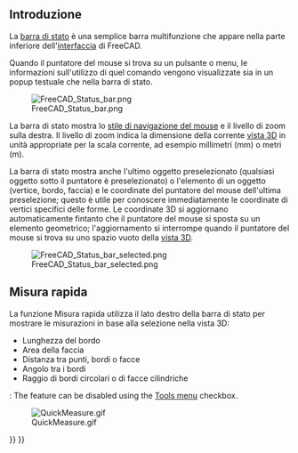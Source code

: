 <languages/>

<span id="Introduction"></span>
== Introduzione ==

La [[status bar/it|barra di stato]] è una semplice barra multifunzione che appare nella parte inferiore dell'[[interface/it|interfaccia]] di FreeCAD.

Quando il puntatore del mouse si trova su un pulsante o menu, le informazioni sull'utilizzo di quel comando vengono visualizzate sia in un popup testuale che nella barra di stato.

[[File:FreeCAD_Status_bar.png]]

La barra di stato mostra lo [[Mouse_navigation/it|stile di navigazione del mouse]] e il livello di zoom sulla destra. Il livello di zoom indica la dimensione della corrente [[3D view/it|vista 3D]] in unità appropriate per la scala corrente, ad esempio millimetri (mm) o metri (m).

La barra di stato mostra anche l'ultimo oggetto preselezionato (qualsiasi oggetto sotto il puntatore è preselezionato) o l'elemento di un oggetto (vertice, bordo, faccia) e le coordinate del puntatore del mouse dell'ultima preselezione; questo è utile per conoscere immediatamente le coordinate di vertici specifici delle forme. Le coordinate 3D si aggiornano automaticamente fintanto che il puntatore del mouse si sposta su un elemento geometrico; l'aggiornamento si interrompe quando il puntatore del mouse si trova su uno spazio vuoto della [[3D view/it|vista 3D]].

[[File:FreeCAD_Status_bar_selected.png]]

<span id="Quick_Measure"></span>
<div class="mw-translate-fuzzy">
== Misura rapida ==
</div>

{{Version/it|1.0}}

<div class="mw-translate-fuzzy">
La funzione Misura rapida utilizza il lato destro della barra di stato per mostrare le misurazioni in base alla selezione nella vista 3D:
* Lunghezza del bordo
* Area della faccia 
* Distanza tra punti, bordi o facce
* Angolo tra i bordi
* Raggio di bordi circolari o di facce cilindriche
</div>

{{Version|1.1}}: The feature can be disabled using the [[Std_Tools_Menu|Tools menu]] checkbox.

[[File:QuickMeasure.gif]]


{{Interface navi{{#translation:}}}}
{{Userdocnavi{{#translation:}}}}
